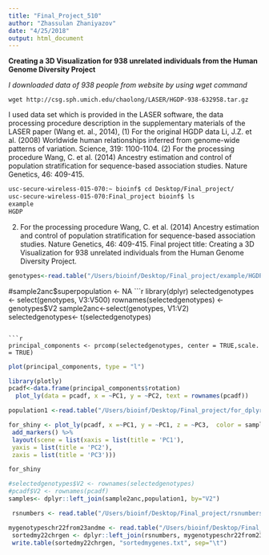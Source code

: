 ```yaml
---
title: "Final_Project_510"
author: "Zhassulan Zhaniyazov"
date: "4/25/2018"
output: html_document
---
```


**Creating a 3D Visualization for 938 unrelated individuals from the Human Genome Diversity Project**

*I downloaded data of 938 people from website by using wget command*

`wget http://csg.sph.umich.edu/chaolong/LASER/HGDP-938-632958.tar.gz`

I used data set which is provided in the LASER software, the data processing procedure description in the supplementary materials of the LASER paper (Wang et. al., 2014), (1) For the original HGDP data Li, J.Z. et al. (2008) Worldwide human relationships inferred from genome-wide patterns of variation. Science, 319: 1100-1104. (2) For the processing procedure Wang, C. et al. (2014) Ancestry estimation and control of population stratification for sequence-based association studies. Nature Genetics, 46: 409-415.

```bash
usc-secure-wireless-015-070:~ bioinf$ cd Desktop/Final_project/
usc-secure-wireless-015-070:Final_project bioinf$ ls
example
HGDP
```

(2) For the processing procedure Wang, C. et al. (2014) Ancestry estimation and control of population stratification for sequence-based association studies. Nature Genetics, 46: 409-415. Final project title: Creating a 3D Visualization for 938 unrelated individuals from the Human Genome Diversity Project.
```r
genotypes<-read.table("/Users/bioinf/Desktop/Final_project/example/HGDP_238_chr22.geno",sep="\t", header=FALSE)
```

#sample2anc$superpopulation <- NA
```r
library(dplyr)
selectedgenotypes <- select(genotypes, V3:V500)
rownames(selectedgenotypes) <- genotypes$V2
sample2anc<-select(genotypes, V1:V2)
selectedgenotypes<- t(selectedgenotypes)

```

```r
principal_components <- prcomp(selectedgenotypes, center = TRUE,scale. = TRUE)
```

```r
plot(principal_components, type = "l")
```


```r
library(plotly)
pcadf<-data.frame(principal_components$rotation)
  plot_ly(data = pcadf, x = ~PC1, y = ~PC2, text = rownames(pcadf))
```

```r
population1 <-read.table("/Users/bioinf/Desktop/Final_project/for_dplyrnew.txt", sep="\t", header = FALSE)
```

```r
for_shiny <- plot_ly(pcadf, x =~PC1, y = ~PC1, z = ~PC3,  color = samples$V1.y, colors = "Set1" ) %>%
 add_markers() %>%
 layout(scene = list(xaxis = list(title = 'PC1'),
 yaxis = list(title = 'PC2'),
 zaxis = list(title = 'PC3')))
```

```r
for_shiny
```


```r
#selectedgenotypes$V2 <- rownames(selectedgenotypes)
#pcadf$V2 <- rownames(pcadf)
samples<- dplyr::left_join(sample2anc,population1, by="V2")
```

```r
 rsnumbers <- read.table("/Users/bioinf/Desktop/Final_project/rsnumbersusedfor1000g.txt", sep="\t", header = FALSE)

mygenotypeschr22from23andme <- read.table("/Users/bioinf/Desktop/Final_project/mygenotypechr22.txt", sep="\t", header = FALSE)
 sortedmy22chrgen <- dplyr::left_join(rsnumbers, mygenotypeschr22from23andme, by="V1")
 write.table(sortedmy22chrgen, "sortedmygenes.txt", sep="\t")
 
```